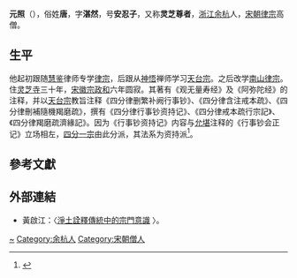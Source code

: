{{佛教}}
'''元照'''（{{bd|1048年||1116年||}}），俗姓'''唐'''，字'''湛然'''，号'''安忍子'''，又称'''灵芝尊者'''，[[浙江|浙江]][[余杭|余杭]]人，[[宋朝|宋朝]][[律宗|律宗]]高僧。

== 生平 ==
他起初跟随[[慧鉴|慧鉴]]律师专学[[律宗|律宗]]，后跟从[[神悟|神悟]]禅师学习[[天台宗|天台宗]]。之后改学[[南山律宗|南山律宗]]。住[[灵芝寺|灵芝寺]]三十年，[[宋|宋]][[徽宗|徽宗]][[政和|政和]]六年圆寂。其著有《观无量寿经》及《阿弥陀经》的注释，并以[[天台宗|天台宗]]教旨注释《四分律删繁补阙行事钞》、《四分律含注戒本疏》、《四分律刪補隨機羯磨疏》，撰有《四分律行事钞资持记》、《四分律戒本疏行宗記》、《四分律羯磨疏濟緣記》。因为《行事钞资持记》内容与[[允堪|允堪]]注释的《行事钞会正记》立场相左，[[四分一宗|四分一宗]]由此分派，其法系为资持派<ref>{{Cite web |url=http://www.guoxue.com/fxyj/fjrw/rw75.htm |title=中国佛教人物元照 |accessdate=2010-01-06 |archive-date=2016-05-29 |archive-url=https://web.archive.org/web/20160529172101/http://www.guoxue.com/fxyj/fjrw/rw75.htm/ |dead-url=no }}</ref>。

== 參考文獻 ==
{{wikisource|佛學大辭典/元照}}
{{reflist}}

== 外部連結 ==
* 黃啟江：〈[http://www.chibs.edu.tw/ch_html/chbj/14/chbj1411.htm 淨土詮釋傳統中的宗門意識] {{Wayback|url=http://www.chibs.edu.tw/ch_html/chbj/14/chbj1411.htm |date=20200809015809 }}〉。

{{Authority control}}
{{DEFAULTSORT:Yuan}}
[[Category:唐姓|~]]
[[Category:余杭人|Category:余杭人]]
[[Category:宋朝僧人|Category:宋朝僧人]]